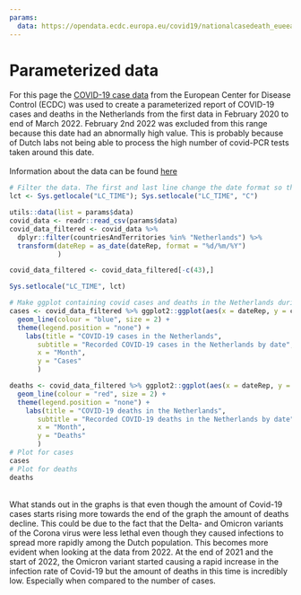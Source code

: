 ```yaml
---
params: 
  data: https://opendata.ecdc.europa.eu/covid19/nationalcasedeath_eueea_daily_ei/csv
---
```


# Parameterized data 

For this page the [COVID-19 case data](https://www.ecdc.europa.eu/en/publications-data/data-daily-new-cases-covid-19-eueea-country) from the European Center for Disease Control (ECDC) was used to create a parameterized report of COVID-19 cases and deaths in the Netherlands from the first data in February 2020 to end of March 2022. February 2nd 2022 was excluded from this range because this date had an abnormally high value. This is probably because of Dutch labs not being able to process the high number of covid-PCR tests taken around this date.<br> <br>
Information about the data can be found [here](https://www.ecdc.europa.eu/sites/default/files/documents/Description-and-disclaimer_daily_reporting.pdf)
<br>
```r
# Filter the data. The first and last line change the date format so the first column can be specified as such
lct <- Sys.getlocale("LC_TIME"); Sys.setlocale("LC_TIME", "C")

utils::data(list = params$data)
covid_data <- readr::read_csv(params$data)
covid_data_filtered <- covid_data %>% 
  dplyr::filter(countriesAndTerritories %in% "Netherlands") %>% 
  transform(dateRep = as_date(dateRep, format = "%d/%m/%Y")
            )

covid_data_filtered <- covid_data_filtered[-c(43),]

Sys.setlocale("LC_TIME", lct)
```
```r
# Make ggplot containing covid cases and deaths in the Netherlands during period Jan 2021 to May 2021
cases <- covid_data_filtered %>% ggplot2::ggplot(aes(x = dateRep, y = cases)) +
  geom_line(colour = "blue", size = 2) +
  theme(legend.position = "none") +
    labs(title = "COVID-19 cases in the Netherlands", 
       subtitle = "Recorded COVID-19 cases in the Netherlands by date",
       x = "Month",
       y = "Cases"
       )

deaths <- covid_data_filtered %>% ggplot2::ggplot(aes(x = dateRep, y = deaths)) +
  geom_line(colour = "red", size = 2) +
  theme(legend.position = "none") +
    labs(title = "COVID-19 deaths in the Netherlands", 
       subtitle = "Recorded COVID-19 deaths in the Netherlands by date",
       x = "Month",
       y = "Deaths"
       )
# Plot for cases
cases
# Plot for deaths
deaths
```
<br>
What stands out in the graphs is that even though the amount of Covid-19 cases starts rising more towards the end of the graph the amount of deaths decline. This could be due to the fact that the Delta- and Omicron variants of the Corona virus were less lethal even though they caused infections to spread more rapidly among the Dutch population. This becomes more evident when looking at the data from 2022. At the end of 2021 and the start of 2022, the Omicron variant started causing a rapid increase in the infection rate of Covid-19 but the amount of deaths in this time is incredibly low. Especially when compared to the number of cases. 

